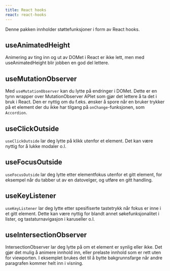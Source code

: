 ```yaml
---
title: React hooks
react: react-hooks
---
```



<p>
    <span class="jkl-lead">Denne pakken innholder støttefunksjoner i form av React hooks.</span>
</p>

## useAnimatedHeight

Animering av ting inn og ut av DOMet i React er ikke lett, men med useAnimatedHeight blir jobben en god del lettere.

<AnimationExample />

## useMutationObserver

Med `useMutationObserver` kan du lytte på endringer i DOMet. Dette er en tynn wrapper over MutationObserver APIet som gjør det lettere å ta det i bruk i React. Den er nyttig om du f.eks. ønsker å spore når en bruker trykker på et element der du ikke har tilgang på `onChange`-funksjonen, som `Accordion`.

<MutationObserverExample />

## useClickOutside

`useClickOutside` lar deg lytte på klikk utenfor et element. Det kan være nyttig for å lukke modaler o.l.

<ClickOutsideExample />

## useFocusOutside

`useFocusOutside` lar deg lytte etter elementfokus utenfor et gitt element, for eksempel når du tabber ut av en datovelger, og utføre en gitt handling.

<FocusOutsideExample />

## useKeyListener

`useKeyListener` lar deg lytte etter spesifiserte tastetrykk når fokus er inne i et gitt element. Dette kan være nyttig for blandt annet søkefunksjonalitet i lister, og tastaturnavigasjon i karuseller o.l.

<KeyListenerExample />

## useIntersectionObserver

IntersectionObserver lar deg lytte på om et element er synlig eller ikke. Det gjør det mulig å animere innhold inn, eller prelaste innhold som er rett uten for viewporten. I eksemplet brukes det til å bytte bakgrunnsfarge når andre paragrafen kommer helt inn i visning.

<IntersectionObserverExample />
